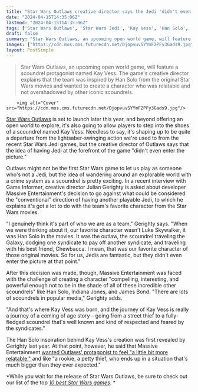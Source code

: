```yaml
---
title: "Star Wars Outlaws creative director says the Jedi 'didn't even enter the picture' when deciding what the open-world game would be about"
date: "2024-04-15T14:35:06Z"
lastmod: "2024-04-15T14:35:06Z"
tags: ['Star Wars Outlaws', 'Star Wars Jedi', 'Kay Vess', 'Han Solo', 'Indie Jones', 'James Bond']
draft: false
summary: "Star Wars Outlaws, an upcoming open world game, will feature a scoundrel protagonist named Kay Vess. The game's creative director explains that the team was inspired by Han Solo from the original Star Wars movies and wanted to create a character who was relatable and not overshadowed by other iconic scoundrels."
images: ["https://cdn.mos.cms.futurecdn.net/DjopvuvSYYmF2PFy3Gads9.jpg"]
layout: PostSimple
---
```

> Star Wars Outlaws, an upcoming open world game, will feature a scoundrel protagonist named Kay Vess. The game's creative director explains that the team was inspired by Han Solo from the original Star Wars movies and wanted to create a character who was relatable and not overshadowed by other iconic scoundrels.


        <img alt="Cover" src="https://cdn.mos.cms.futurecdn.net/DjopvuvSYYmF2PFy3Gads9.jpg"/>
        
[<u>Star Wars Outlaws</u>](https://www.gamesradar.com/star-wars-outlaws-guide/) is set to launch later this year, and beyond offering an open world to explore, it's also going to allow players to step into the shoes of a scoundrel named Kay Vess. Needless to say, it's shaping up to be quite a departure from the lightsaber-swinging action we're used to from the recent Star Wars Jedi games, but the creative director of Outlaws says that the idea of having Jedi at the forefront of the game "didn't even enter the picture."

Outlaws might not be the first Star Wars game to let us play as someone who's not a Jedi, but the idea of wandering around an explorable world with a crime system as a scoundrel is pretty exciting. In a recent interview with Game Informer, creative director Julian Gerighty is asked about developer Massive Entertainment's decision to go against what could be considered the "conventional" direction of having another playable Jedi, to which he explains it's got a lot to do with the team's favorite character from the Star Wars movies.

"I genuinely think it's part of who we are as a team," Gerighty says. "When we were thinking about it, our favorite character wasn't Luke Skywalker, it was Han Solo in the movies. It was the outlaw, the scoundrel traveling the Galaxy, dodging one syndicate to pay off another syndicate, and traveling with his best friend, Chewbacca. I mean, that was our favorite character of those original movies. So for us, Jedis are fantastic, but they didn't even enter the picture at that point."

After this decision was made, though, Massive Entertainment was faced with the challenge of creating a character "compelling, interesting, and powerful enough not to be in the shade of all of these incredible other scoundrels" like Han Solo, Indiana Jones, and James Bond. "There are lots of scoundrels in popular media," Gerighty adds. 

"And that's where Kay Vess was born, and the journey of Kay Vess is really a journey of a coming of age story – going from a street thief to a fully-fledged scoundrel that's well known and kind of respected and feared by the syndicates."

The Han Solo inspiration behind Kay Vess's creation was first revealed by Gerighty last year. At that point, however, he said that Massive Entertainment [<u>wanted Outlaws' protagonist to feel "a little bit more relatable,"</u>](https://www.gamesradar.com/star-wars-outlaws-kay-vess-was-inspired-by-han-solo-but-is-a-little-bit-more-relatable/) and like "a rookie, a petty thief, who ends up in a situation that's much bigger than they ever expected." 

*While you wait for the release of Star Wars Outlaws, be sure to check out our list of the top *[<u><em>10 best Star Wars games</em></u>](https://www.gamesradar.com/best-star-wars-games/)*. *
        